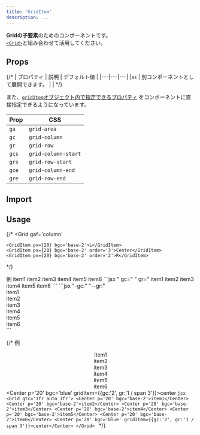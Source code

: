 ```yaml
---
title: 'GridItem'
description: ...
---
```



**Gridの子要素**のためのコンポーネントです。  
[`<Grid>`](/ja/components/grid/)と組み合わせて活用してください。


## Props

{/* | プロパティ | 説明 | デフォルト値 |
|---|---|---|
|`as` | 別コンポーネントとして展開できます。 | | */}


また、[`gridItem`オブジェクト内で指定できるプロパティ](/ja/props/css-props/#grid--flex) をコンポーネントに直接指定できるようになっています。

|Prop|CSS|
|---|---|
|`ga`|`grid-area`|
|`gc`|`grid-column`|
|`gr`|`grid-row`|
|`gcs`|`grid-column-start`|
|`grs`|`grid-row-start`|
|`gce`|`grid-column-end`|
|`gre`|`grid-row-end`|



## Import

<ImportCode component='Grid, GridItem' />


## Usage

{/* <Grid
	gaf='column'
>
	<GridItem px={20} bgc='base-2'>L</GridItem>
	<GridItem px={20} bgc='base-2' order='3'>Center</GridItem>
	<GridItem px={20} bgc='base-2' order='2'>R</GridItem>
</Grid> */}

<Preview>
	<PreviewTitle>例</PreviewTitle>
	<PreviewArea resize p={20}>
		<Grid variant='repeat' cols='3' rows='3' g='5'>
			<GridItem p='20' bgc='base-2'>item1</GridItem>
			<GridItem p='20' bgc='base-2'>item2</GridItem>
			<GridItem p='20' bgc='base-2'>item3</GridItem>
			<GridItem p='20' bgc='base-2'>item4</GridItem>
			<GridItem p='20' bgc='base-2' gc='span 2'>item5</GridItem>
			<GridItem layout={Center} gc='3' gr='1 / -1' p='20' bgc='blue'>item6</GridItem>
		</Grid>
	</PreviewArea>
	<PreviewCode slot='tab' label='JSX'>
		```jsx " gc=" " gr="
		<Grid variant='repeat' cols='3' rows='3' g='5'>
			<GridItem p='20' bgc='base-2'>item1</GridItem>
			<GridItem p='20' bgc='base-2'>item2</GridItem>
			<GridItem p='20' bgc='base-2'>item3</GridItem>
			<GridItem p='20' bgc='base-2'>item4</GridItem>
			<GridItem p='20' bgc='base-2' gc='span 2'>item5</GridItem>
			<GridItem layout={Center} gc='3' gr='1 / -1' p='20' bgc='blue'>item6</GridItem>
		</Grid>
		```
	</PreviewCode>
	<PreviewCode slot='tab' label='HTML'>
		```jsx "-gc:" "--gr:"
		<div class="l--grid l--grid--repeat -g:5" style="--cols:3;--rows:3">
			<div class="-p:20 -bgc:base-2">item1</div>
			<div class="-p:20 -bgc:base-2">item2</div>
			<div class="-p:20 -bgc:base-2 -gc:span 2">item3</div>
			<div class="-p:20 -bgc:base-2">item4</div>
			<div class="-p:20 -bgc:base-2">item5</div>
			<div class="-p:20 -bgc: -gc:3 -gr:" style="--bgc:var(--blue);--gr:1 / -1">item6</div>
		</div>
		```
	</PreviewCode>
</Preview>


{/* <Preview>
	<PreviewTitle>例</PreviewTitle>
	<PreviewArea resize p='20'>
		<Grid gtc='1fr auto 1fr'>
			<Center p='20' bgc='base-2'>item1</Center>
			<Center p='20' bgc='base-2'>item2</Center>
			<Center p='20' bgc='base-2'>item3</Center>
			<Center p='20' bgc='base-2'>item4</Center>
			<Center p='20' bgc='base-2'>item5</Center>
			<Center p='20' bgc='base-2'>item6</Center>
			<Center p='20' bgc='blue' gridItem={{gc:'2', gr:'1 / span 3'}}>center</Center>
		</Grid>
	</PreviewArea>
	<PreviewCode>
	```jsx
	<Grid gtc='1fr auto 1fr'>
		<Center p='20' bgc='base-2'>item1</Center>
		<Center p='20' bgc='base-2'>item2</Center>
		<Center p='20' bgc='base-2'>item3</Center>
		<Center p='20' bgc='base-2'>item4</Center>
		<Center p='20' bgc='base-2'>item5</Center>
		<Center p='20' bgc='base-2'>item6</Center>
		<Center p='20' bgc='blue' gridItem={{gc:'2', gr:'1 / span 3'}}>center</Center>
	</Grid>
	```
	</PreviewCode>
</Preview> */}
